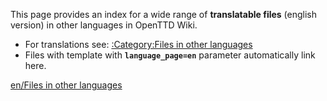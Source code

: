 This page provides an index for a wide range of '''translatable files''' (english version) in other languages in OpenTTD Wiki.
* For translations see: [[Category/en/Files in other languages|:Category:Files in other languages]]
* Files with {{en/S|Other_languages_files}} template with '''<code>language_page=en</code>''' parameter automatically link here.

[[Category:en/Files in other languages|]]